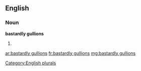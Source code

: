 ==English==

===Noun===
'''bastardly gullions'''

# {{plural of|[[bastardly gullion]]}}

[[Category:English plurals]]

[[ar:bastardly gullions]]
[[fr:bastardly gullions]]
[[mg:bastardly gullions]]
